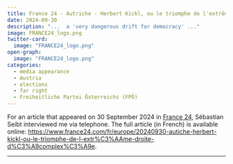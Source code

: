 ```yaml
---
title: France 24 - Autriche - Herbert Kickl, ou le triomphe de l'extrême droite décomplexée
date: 2024-09-30
description: "...  a 'very dangerous drift for democracy' ..."
image: FRANCE24_logo.png
twitter-card:
  image: "FRANCE24_logo.png"
open-graph:
  image: "FRANCE24_logo.png"
categories:
  - media appearance
  - Austria
  - elections
  - far right
  - Freiheitliche Partei Österreichs (FPÖ)
---
```


For an article that appeared on 30 September 2024 in [France 24](https://novayagazeta.eu/), Sébastian Seibt interviewed me via telephone. The full article (in French) is available online: <https://www.france24.com/fr/europe/20240930-autiche-herbert-kickl-ou-le-triomphe-de-l-extr%C3%AAme-droite-d%C3%A9complex%C3%A9e>. 

******

<!-- <span style="font-family:Garamond; font-size:0.8em;">Originally published by Eurozine for their Standard Time programme: <a href="https://www.eurozine.com/tiktok-populism/">https://www.eurozine.com/tiktok-populism/</a></span> -->
